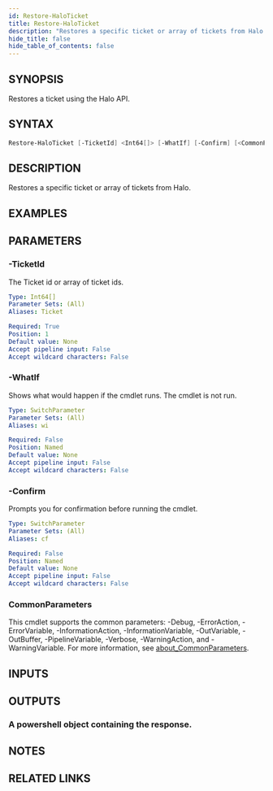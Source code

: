 ```yaml
---
id: Restore-HaloTicket
title: Restore-HaloTicket
description: "Restores a specific ticket or array of tickets from Halo."
hide_title: false
hide_table_of_contents: false
---
```


## SYNOPSIS

Restores a ticket using the Halo API.

## SYNTAX

```powershell
Restore-HaloTicket [-TicketId] <Int64[]> [-WhatIf] [-Confirm] [<CommonParameters>]
```

## DESCRIPTION

Restores a specific ticket or array of tickets from Halo.

## EXAMPLES

## PARAMETERS

### -TicketId

The Ticket id or array of ticket ids.

```yaml
Type: Int64[]
Parameter Sets: (All)
Aliases: Ticket

Required: True
Position: 1
Default value: None
Accept pipeline input: False
Accept wildcard characters: False
```

### -WhatIf

Shows what would happen if the cmdlet runs.
The cmdlet is not run.

```yaml
Type: SwitchParameter
Parameter Sets: (All)
Aliases: wi

Required: False
Position: Named
Default value: None
Accept pipeline input: False
Accept wildcard characters: False
```

### -Confirm

Prompts you for confirmation before running the cmdlet.

```yaml
Type: SwitchParameter
Parameter Sets: (All)
Aliases: cf

Required: False
Position: Named
Default value: None
Accept pipeline input: False
Accept wildcard characters: False
```

### CommonParameters

This cmdlet supports the common parameters: -Debug, -ErrorAction, -ErrorVariable, -InformationAction, -InformationVariable, -OutVariable, -OutBuffer, -PipelineVariable, -Verbose, -WarningAction, and -WarningVariable. For more information, see [about_CommonParameters](http://go.microsoft.com/fwlink/?LinkID=113216).

## INPUTS

## OUTPUTS

### A powershell object containing the response.

## NOTES

## RELATED LINKS
